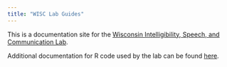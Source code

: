 ```yaml
---
title: "WISC Lab Guides"
---
```


This is a documentation site for the [Wisconsin Intelligibility, Speech, and Communication Lab](https://kidspeech.wisc.edu/).

Additional documentation for R code used by the lab can be found [here](https://www.tjmahr.com/wisclabmisc/).
